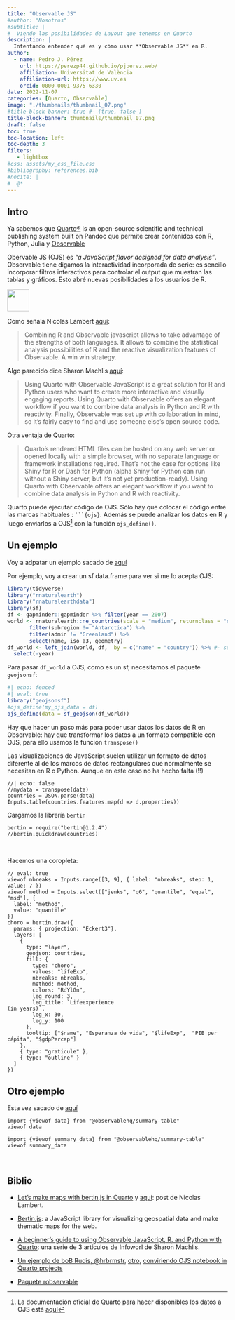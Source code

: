 ```yaml
---
title: "Observable JS"
#author: "Nosotros"
#subtitle: | 
#  Viendo las posibilidades de Layout que tenemos en Quarto
description: |
  Intentando entender qué es y cómo usar **Observable JS** en R.
author:
  - name: Pedro J. Pérez
    url: https://perezp44.github.io/pjperez.web/
    affiliation: Universitat de València
    affiliation-url: https://www.uv.es
    orcid: 0000-0001-9375-6330
date: 2022-11-07
categories: [Quarto, Observable]
image: "./thumbnails/thumbnail_07.png"
#title-block-banner: true #- {true, false }
title-block-banner: thumbnails/thumbnail_07.png
draft: false
toc: true
toc-location: left
toc-depth: 3
filters:
   - lightbox
#css: assets/my_css_file.css
#bibliography: references.bib
#nocite: |
#  @*
---
```




## Intro 

Ya sabemos que [Quarto®](https://quarto.org/) is an open-source scientific and technical publishing system built on Pandoc que permite crear contenidos con R, Python, Julia y [Observable](https://observablehq.com/)

Obervable JS (OJS) es *"a JavaScript flavor designed for data analysis"*. Observable tiene digamos la interactividad incorporada de serie: es sencillo incorporar filtros interactivos para controlar el output que muestran las tablas y gráficos. Esto abré nuevas posibilidades a los usuarios de R.


:::{.aside}
<img src="imagenes/quarto.png" height="50"></img>
:::

Como señala Nicolas Lambert [aquí](https://neocarto.github.io/bertin/examples/quarto.html):

> Combining R and Observable javascript allows to take advantage of the strengths of both languages. It allows to combine the statistical analysis possibilities of R and the reactive visualization features of Observable. A win win strategy.

Algo parecido dice Sharon Machlis [aquí](https://www.infoworld.com/article/3674789/a-beginners-guide-to-using-observable-javascript-r-and-python-with-quarto.html):

> Using Quarto with Observable JavaScript is a great solution for R and Python users who want to create more interactive and visually engaging reports. Using Quarto with Observable offers an elegant workflow if you want to combine data analysis in Python and R with reactivity. Finally, Observable was set up with collaboration in mind, so it's fairly easy to find and use someone else's open source code.


Otra ventaja de Quarto:

> Quarto’s rendered HTML files can be hosted on any web server or opened locally with a simple browser, with no separate language or framework installations required. That’s not the case for options like Shiny for R or Dash for Python (alpha Shiny for Python can run without a Shiny server, but it's not yet production-ready). Using Quarto with Observable offers an elegant workflow if you want to combine data analysis in Python and R with reactivity.


Quarto puede ejecutar código de OJS. Sólo hay que colocar el código entre las marcas habituales : ` ```{ojs} `. Además se puede analizar los datos en R y luego enviarlos a OJS^[La documentación oficial de Quarto para hacer disponibles los datos a OJS está [aquí](https://quarto.org/docs/interactive/ojs/data-sources.html)] con la función `ojs_define()`. 

## Un ejemplo

Voy a adpatar un ejemplo sacado de [aquí](https://neocarto.github.io/bertin/examples/quarto.html)

Por ejemplo, voy a crear un sf data.frame para ver si me lo acepta OJS:


```r
library(tidyverse)
library("rnaturalearth")
library("rnaturalearthdata")
library(sf)
df <- gapminder::gapminder %>% filter(year == 2007) 
world <- rnaturalearth::ne_countries(scale = "medium", returnclass = "sf") %>% 
       filter(subregion != "Antarctica") %>% 
       filter(admin != "Greenland") %>% 
       select(name, iso_a3, geometry) 
df_world <- left_join(world, df,  by = c("name" = "country")) %>% #- solo 142
  select(-year)
```

Para pasar `df_world` a OJS, como es un sf, necesitamos el paquete `geojsonsf`:


```r
#| echo: fenced
#| eval: true
library("geojsonsf")
#ojs_define(my_ojs_data = df)
ojs_define(data = sf_geojson(df_world))
```

Hay que hacer un paso más para poder usar datos los datos de R en Observable: hay que transformar los datos a un formato compatible con OJS, para ello usamos la función `transpose()`

Las visualizaciones de JavaScript suelen utilizar un formato de datos diferente al de los marcos de datos rectangulares que normalmente se necesitan en R o Python. Aunque en este caso no ha hecho falta (!!)



```ojs
//| echo: false
//mydata = transpose(data)
countries = JSON.parse(data) 
Inputs.table(countries.features.map(d => d.properties))
```


Cargamos la librería `bertin`

```ojs
bertin = require("bertin@1.2.4")
//bertin.quickdraw(countries)
```



<br>

Hacemos una coropleta:


```ojs
// eval: true
viewof nbreaks = Inputs.range([3, 9], { label: "nbreaks", step: 1, value: 7 })
viewof method = Inputs.select(["jenks", "q6", "quantile", "equal", "msd"], {
  label: "method",
  value: "quantile"
})
choro = bertin.draw({
  params: { projection: "Eckert3"},
  layers: [
    {
      type: "layer",
      geojson: countries,
      fill: {
        type: "choro",
        values: "lifeExp",
        nbreaks: nbreaks,
        method: method,
        colors: "RdYlGn",
        leg_round: 3,
        leg_title: `Lifeexperience 
(in years)`,
        leg_x: 30,
        leg_y: 100
      },
      tooltip: ["$name", "Esperanza de vida", "$lifeExp",  "PIB per cápita", "$gdpPercap"]
    },
    { type: "graticule" },
    { type: "outline" }
  ]
})
```


## Otro ejemplo

Esta vez sacado de [aquí](https://timelyportfolio.github.io/quarto_tests/examples/quarto_observable_imports/quarto_observable_imports.html)


```ojs
import {viewof data} from "@observablehq/summary-table"
viewof data
```


```ojs
import {viewof summary_data} from "@observablehq/summary-table"
viewof summary_data
```





<br>


## Biblio

- [Let’s make maps with bertin.js in Quarto](https://neocarto.github.io/bertin/examples/quarto.html) y [aquí](https://neocarto.github.io/Quarto/r_ojs.html): post de Nicolas Lambert.

- [Bertin.js](https://github.com/neocarto/bertin): a JavaScript library for visualizing geospatial data and make thematic maps for the web.

- [A beginner's guide to using Observable JavaScript, R, and Python with Quarto](https://www.infoworld.com/article/3674789/a-beginners-guide-to-using-observable-javascript-r-and-python-with-quarto.html): una serie de 3 artículos de Infoworl de Sharon Machlis.

- [Un ejemplo de boB Rudis, @hrbrmstr](https://twitter.com/hrbrmstr/status/1556308005225897984), [otro](https://rud.is/b/2022/08/19/bootstrapping-an-ojs-quarto-document-with-an-observable-notebook/), [conviriendo OJS notebook in Quarto projects](https://rud.is/b/2022/08/22/new-chrome-extension-to-turn-observable-notebooks-into-quarto-projects/)

- [Paquete robservable](https://github.com/juba/robservable)